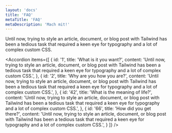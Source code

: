 ```yaml
---
layout: 'docs'
title: 'FAQ'
metaTitle: 'FAQ'
metaDescription: 'Mach mit!'
---
```



<p className="lead">
  Until now, trying to style an article, document, or blog post with Tailwind has been a tedious
  task that required a keen eye for typography and a lot of complex custom CSS.
</p>

<Accordion items={[
  {
    id: '1',
    title: 'What is it you want?',
    content: 'Until now, trying to style an article, document, or blog post with Tailwind has been a tedious task that required a keen eye for typography and a lot of complex custom CSS.',
  },
  {
    id: '2',
    title: 'Why are you how you are?',
    content: 'Until now, trying to style an article, document, or blog post with Tailwind has been a tedious task that required a keen eye for typography and a lot of complex custom CSS.',
  },
  {
    id: '42',
    title: 'What is the meaning of life?',
    content: 'Until now, trying to style an article, document, or blog post with Tailwind has been a tedious task that required a keen eye for typography and a lot of complex custom CSS.',
  },
  {
    id: '66',
    title: 'How did you get there?',
    content: 'Until now, trying to style an article, document, or blog post with Tailwind has been a tedious task that required a keen eye for typography and a lot of complex custom CSS.',
  }
]} />
